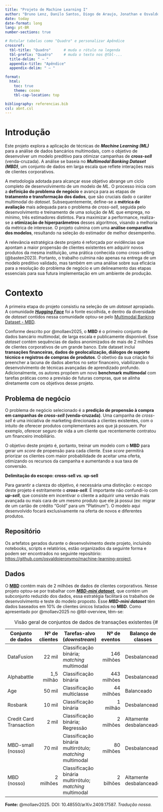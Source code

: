 ```yaml
---
title: "Projeto de Machine Learning I"
author: "Bruno Lenz, Danilo Santos, Diogo de Araujo, Jonathan e Osvaldo Jeronymo Neto"
date: today
date-format: long
lang: pt-BR
number-sections: true

# Rotular tabelas como "Quadro" e personalizar Apêndice
crossref:
  tbl-title: "Quadro"      # muda o rótulo na legenda
  tbl-prefix: "Quadro"     # muda o texto nos @tbl-...
  title-delim: " — "
  appendix-title: "Apêndice"
  appendix-delim: " — "

format:
  html:
    toc: true
    theme: cosmo
    tbl-cap-location: top

bibliography: referencias.bib
csl: abnt.csl
---
```

# Introdução

Este projeto explora a aplicação de técnicas de ***Machine Learning (ML)*** para a análise de dados bancários multimodais, com o objetivo de desenvolver um modelo preditivo para otimizar campanhas de ***cross-sell*** (venda-cruzada). A análise se baseia no ***Multimodal Banking Dataset (MBD)***, um conjunto de dados em larga escala que reflete interações reais de clientes corporativos. 

A metodologia adotada para alcançar esse objetivo abrange um ciclo completo de desenvolvimento de um modelo de *ML*. O processo inicia com a **definição do problema de negócio** e avança para as etapas de **tratamento e transformação dos dados**, que são cruciais dado o caráter multimodal do *dataset*. Subsequentemente, define-se a **métrica de avaliação** mais adequada para o problema de *cross-sell*, seguida pelo desenvolvimento e treinamento de uma solução de *ML* que emprega, no mínimo, três estimadores distintos. Para maximizar a performance, realiza-se a **otimização de hiperparâmetros** desses algoritmos, visando a melhoria da métrica de interesse. O projeto culmina com uma **análise comparativa dos modelos**, resultando na seleção do estimador de melhor desempenho.

A relevância estratégica deste projeto é reforçada por evidências que apontam a maior propensão de clientes existentes em adquirir novos produtos da mesma instituição, uma prática conhecida como cross-selling (@basten2023). Portanto, o trabalho culmina não apenas na entrega de um modelo preditivo validado, mas também em uma análise sobre sua eficácia para a resolução do problema de negócio e um delineamento das etapas essenciais para sua futura implementação em um ambiente de produção.

# Contexto

A primeira etapa do projeto consistiu na seleção de um *dataset* apropiado. A comunidade [***Hugging Face***](https://huggingface.co) foi a fonte escolhida, e dentro da diversidade de *dataset* contidos nessa comunidade optou-se pelo  [Multimodal Banking Dataset - MBD](https://huggingface.co/papers/2409.17587).

Conforme descrito por @mollaev2025, o **MBD** é o primeiro conjunto de dados bancário multimodal, de larga escala e publicamente disponível. Esse *dataset* contém sequências de dados anonimizados de mais de 2 milhões de clientes corporativos de um grande banco. Este dataset inclui **transações financeiras, dados de geolocalização, diálogos de suporte técnico e registros de compras de produtos**. O obetivo da sua criação foi preencher a lacuna de dados abertos no setor financeiro, viabilizando o desenvolvimento de técnicas avançadas de aprendizado profundo. Adicionalmente, os autores propõem um novo **benchmark multimodal** com tarefas práticas como a previsão de futuras compras, que se alinha diretamente com os objetivos desse projeto.

## Problema de negócio

O problema de negócio selecionado é a **predição de propensão à compra em campanhas de *cross-sell* (venda-cruzada)**. Uma campanha de *cross-sell* é uma iniciativa de marketing direcionada a clientes existentes, com o intuito de oferecer produtos complementares aos que já possuem. Por exemplo, oferecer seguro de vida a um cliente que recentemente contratou um financeiro imobiliário. 

O objetivo deste projeto é, portanto, treinar um modelo com o **MBD** para gerar um *score* de propensão para cada cliente. Esse *score* permitirá priorizar os clientes com maior probabilidade de aceitar uma oferta, otimizando os recursos da campanha e aumentando a sua taxa de conversão.

**Delimitação do escopo: cross-sell *vs.* up-sell**

Para garantir a clareza do objetivo, é necessária uma distinção: o escopo deste projeto é estritamente o ***cross-sell***. É importante não confundi-lo com ***up-sell***, que consiste em incentivar o cliente a adquirir uma versão mais avançada ou mais cara de um mesmo produto que ele já possui (ex: migrar de um cartão de crédito "Gold" para um "Platinum"). O modelo aqui desenvolvido focará exclusivamente na oferta de novos e diferentes produtos.

## Repositório

Os artefatos gerados durante o desenvolvimento deste projeto, incluindo notebooks, scripts e relatórios, estão organizados da seguinte forma e podem ser encontrados no seguinte repositório: <https://github.com/osvaldojeronymo/machine-learning-project>.

## Dados

O [**MBD**](https://huggingface.co/datasets/ai-lab/MBD) contém mais de 2 milhões de dados de clientes corporativos. Nesse projeto optou-se por trabalhar com [***MBD-mini dataset***](https://huggingface.co/datasets/ai-lab/MBD-mini), que contém um subconjunto reduzido dos dados, essa estratégia facilitará os trabalhos de desenvolvimento e teste do modelo proposto. Esse ***MBD-mini dataset*** têm dados baseados em 10% de clientes únicos listados no **MBD**. Como apresentado por @mollaev2025 no @tbl-overview, têm-se:

: Visão geral de conjuntos de dados de transações existentes {#tbl-overview}

| Conjunto de dados         | Nº de clientes | Tarefas-alvo (*downstream*)                             | Nº de eventos | Balanço de classes       | Modalidades                                 |
|---------------------------|---------------:|---------------------------------------------------------|--------------:|--------------------------|---------------------------------------------|
| DataFusion                |        22 mil  | Classificação binária; *matching* multimodal            |   146 milhões | Desbalanceado            | Transações; Clickstream                     |
| Alphabattle               |     1,5 milhão | Classificação binária                                   |   443 milhões | Desbalanceado            | Transações                                  |
| Age                       |        50 mil  | Classificação multiclasse                               |    44 milhões | Balanceado               | Transações                                  |
| Rosbank                   |        10 mil  | Classificação binária                                   |     1 milhão  | Desbalanceado            | Transações                                  |
| Credit Card Transaction   |         2 mil  | Classificação binária; Regressão                        |     2 milhões | Altamente desbalanceado  | Transações                                  |
| MBD-small (nosso)         |        70 mil  | Classificação binária multirrótulo; *matching* multimodal |    80 milhões | Desbalanceado            | Transações; Geostream (eventos geográficos); Diálogos |
| MBD (nosso)               |      2 milhões | Classificação binária multirrótulo; *matching* multimodal |     2 bilhões | Altamente desbalanceado  | Transações; Geostream (eventos geográficos); Diálogos |

**Fonte:** @mollaev2025. DOI: 10.48550/arXiv.2409.17587. *Tradução nossa.*
